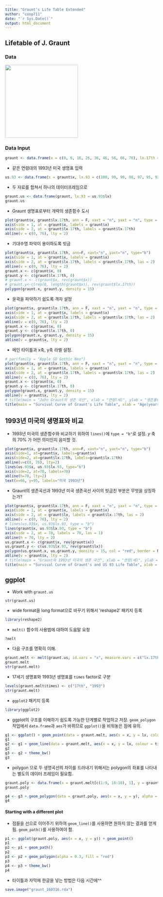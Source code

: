 ```yaml
---
title: "Graunt’s Life Table Extended"
author: "coop711"
date: "`r Sys.Date()`"
output: html_document
---
```


## Lifetable of J. Graunt

### Data

<!--![Graunt 와 1993년 미국](../pics/graunt_table.png)-->

<img src="../pics/graunt_table.png" width = 240>

### Data Input

```r
graunt <- data.frame(x = c(0, 6, 16, 26, 36, 46, 56, 66, 76), lx.17th = c(100, 64, 40, 25, 16, 10, 6, 3, 1))
```

* 같은 연령대의 1993년 미국 생명표 입력

```r
us.93 <- data.frame(x = graunt$x, lx.93 = c(100, 99, 99, 98, 97, 95, 92, 84, 70))
```

* 두 자료를 합쳐서 하나의 데이터프레임으로 

```r
graunt.us <- data.frame(graunt, lx.93 = us.93$lx)
graunt.us
```

* Graunt 생명표로부터 개략의 생존함수 도시

```r
plot(graunt$x, graunt$lx.17th, ann = F, xaxt = "n", yaxt = "n", type = "b")
axis(side = 1, at = graunt$x, labels = graunt$x)
axis(side = 2, at = graunt$lx.17th, labels = graunt$lx.17th)
abline(v = c(0, 76), lty = 2)
```

* 기대수명 파악이 용이하도록 빗금 

```r
plot(graunt$x, graunt$lx.17th, ann=F, xaxt="n", yaxt="n", type="b")
axis(side = 1, at = graunt$x, labels = graunt$x)
axis(side = 2, at = graunt$lx.17th, labels = graunt$lx.17th, las = 2)
abline(v = c(0, 76), lty = 2)
graunt.x <- c(graunt$x, 0)
graunt.y <- c(graunt$lx.17th, 0)
# graunt.x <- c(graunt$x, rev(graunt$x))
# graunt.y<-c(rep(0, length(graunt$x)), rev(graunt$lx.17th))
polygon(graunt.x, graunt.y, density = 15)
```

* 윤곽을 파악하기 쉽도록 격자 설정

```r
plot(graunt$x, graunt$lx.17th, ann = F, xaxt = "n", yaxt = "n", type = "b")
axis(side = 1, at = graunt$x, labels = graunt$x)
axis(side = 2, at = graunt$lx.17th, labels = graunt$lx.17th, las = 2)
abline(v = c(0, 76), lty = 2)
graunt.x <- c(graunt$x, 0)
graunt.y <- c(graunt$lx.17th, 0)
polygon(graunt.x, graunt.y, density = 15)
abline(v = graunt$x, lty = 2)
```

* 메인 타이틀과 x축, y축 라벨 설정.

```r
# par(family = "Apple SD Gothic Neo")
plot(graunt$x, graunt$lx.17th, ann = F, xaxt = "n", yaxt = "n", type = "b")
axis(side = 1, at = graunt$x, labels = graunt$x)
axis(side = 2, at = graunt$lx.17th, labels = graunt$lx.17th, las = 2)
abline(v = c(0, 76), lty = 2)
graunt.x <- c(graunt$x, 0)
graunt.y <- c(graunt$lx.17th, 0)
polygon(graunt.x, graunt.y, density = 15)
abline(v = graunt$x, lty = 2)
# title(main = "John Graunt의 생존 곡선", xlab = "연령(세)", ylab = "생존률(%)")
title(main = "Survival Curve of Graunt's Life Table", xlab = "Age(years)", ylab = "Survived(%)")
```

## 1993년 미국의 생명표와 비교


* 1993년 미국의 생존함수와 비교하기 위하여 `lines()`에 `type = "b"`로 설정. $y$ 축의 70% 가 어떤 의미인지 음미할 것.  

```r
plot(graunt$x, graunt$lx.17th, ann=F, xaxt="n", yaxt="n", type="b")
axis(side=1, at=graunt$x, labels=graunt$x)
axis(side=2, at=graunt$lx.17th, labels=graunt$lx.17th)
abline(v=c(0, 76), lty=2)
lines(us.93$x, us.93$lx.93, type="b")
axis(side=2, at=70, labels=70)
abline(h=70, lty=2)
text(x=66, y=95, labels="미국 1993년")
```

* Graunt의 생존곡선과 1993년 미국 생존곡선 사이의 빗금친 부분은 무엇을 상징하는가?

```r
plot(graunt$x, graunt$lx.17th, ann = F, xaxt = "n", yaxt = "n", type = "b")
axis(side = 1, at = graunt$x, labels = graunt$x)
axis(side = 2, at = graunt$lx, labels = graunt$lx.17th, las = 2)
abline(v = c(0, 76), lty = 2)
# lines(us.93$x, us.93$lx.93, type = "b")
lines(graunt$x, us.93$lx.93, type = "b")
axis(side = 2, at = 70, labels = 70, las = 1)
abline(h = 70, lty = 2)
us.graunt.x <- c(graunt$x, rev(graunt$x))
us.graunt.y <- c(us.93$lx.93, rev(graunt$lx))
polygon(us.graunt.x, us.graunt.y, density = 15, col = "red", border = NA)
abline(v = graunt$x, lty = 2)
# title(main = "Graunt와 1993년 미국의 생존 곡선", xlab = "연령(세)", ylab = "생존률(%)")
title(main = "Survival Curve of Graunt's and US 93 Life Table", xlab = "Age(years)", ylab = "Survived(%)")

```

## ggplot

* Work with `graunt.us`

```r
str(graunt.us)
```

* wide format을 long format으로 바꾸기 위해서 'reshape2' 패키지 등록 

```r
library(reshape2)
```

* `melt()` 함수의 사용법에 대하여 도움말 요청

```
?melt
```

* 다음 구조를 명확히 이해.

```r
graunt.melt <- melt(graunt.us, id.vars = "x", measure.vars = c("lx.17th", "lx.93"), value.name = "lx", variable.name = "times")
graunt.melt
str(graunt.melt)
```

* 17세기 생명표와 1993년 생명표를 `times` factor로 구분

```r
levels(graunt.melt$times) <- c("17th", "1993")
str(graunt.melt)
```

* `ggplot2` 패키지 등록

```r
library(ggplot2)
```

* ggplot의 구조를 이해하기 쉽도록 가능한 단계별로 작업하고 저장. `geom_polygon` 작업에서 `data.frame`과 `aes`가 바뀌므로 `ggplot()`을 비워놓은 점에 유의.

```r
g1 <- ggplot() + geom_point(data = graunt.melt, aes(x = x, y = lx, colour = times))
g1
g2 <- g1 + geom_line(data = graunt.melt, aes(x = x, y = lx, colour = times))
g2
g3 <- g2 + theme_bw()
g3
```

* polygon 으로 두 생명곡선의 차이를 드러내기 위해서는 polygon의 좌표를 나타내는 별도의 데이터 프레임이 필요함.

```r
graunt.poly <- data.frame(x = graunt.melt[c(1:9, 18:10), 1], y = graunt.melt[c(1:9, 18:10), 3])
graunt.poly
```

```r
g4 <- g3 + geom_polygon(data = graunt.poly, aes(x = x, y = y), alpha = 0.3, fill = "red")
g4
```

#### Starting with a different plot

* 점들을 선으로 이어주기 위하여 `geom_line()`를 사용하면 원하지 않는 결과를 얻게 됨. `geom_path()`를 사용하여야 함.

```r
p1 <- ggplot(graunt.poly, aes(x = x, y = y)) + geom_point() 
p1
p2 <- p1 + geom_path() 
p2
p3 <- p2 + geom_polygon(alpha = 0.3, fill = "red")
p3
p4 <- p3 + theme_bw()
p4
```

* 타이틀과 자막에 한글을 넣는 방법은 다음 시간에^^


```r
save.image("graunt_160316.rda")
```
